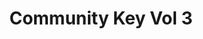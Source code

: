 ---
title: "Community Key Vol 3"
images:
  color: "MUfCHtba5zu7eZ4Os2zXwvQsBGrRSkMJAq9nL0uKtI4Ypg5T"
  item: "MUfCHtba5zu7e9qmdKFzXwvQsBGrRSkMJAq9nL0uKtI4Ypg5"
type: "key"
crate: "anniversary"
multiinstance: true
multiinstanceuuid: "9894c98f-376d-4bd8-9991-c8b85095875f"
---